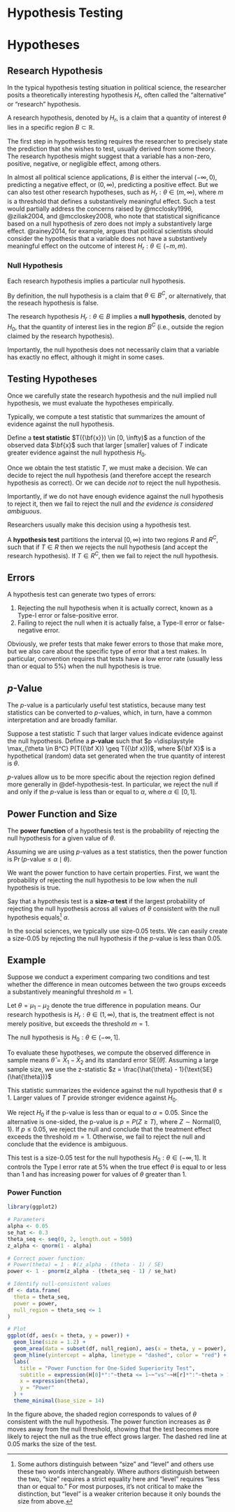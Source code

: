 # Hypothesis Testing

# Hypotheses

## Research Hypothesis

In the typical hypothesis testing situation in political science, the researcher posits a theoretically interesting hypothesis $H_r$, often called the "alternative" or "research" hypothesis.

::: {#def-research-hypothesis}
A research hypothesis, denoted by $H_r$, is a claim that a quantity of interest $\theta$ lies in a specific region $B \subset \mathbb{R}$.
:::

The first step in hypothesis testing requires the researcher to precisely state the prediction that she wishes to test, usually derived from some theory. The research hypothesis might suggest that a variable has a non-zero, positive, negative, or negligible effect, among others.

In almost all political science applications, $B$ is either the interval $(-\infty, 0)$, predicting a negative effect, or $(0,\infty)$, predicting a positive effect. But we can also test other research hypotheses, such as $H_r: \theta \in (m,\infty)$, where $m$ is a threshold that defines a substantively meaningful effect. Such a test would partially address the concerns raised by @mcclosky1996, \@ziliak2004, and @mccloskey2008, who note that statistical significance based on a null hypothesis of zero does not imply a substantively large effect. @rainey2014, for example, argues that political scientists should consider the hypothesis that a variable does not have a substantively meaningful effect on the outcome of interest $H_r: \theta \in (-m,m)$.

### Null Hypothesis

Each research hypothesis implies a particular null hypothesis. 

By definition, the null hypothesis is a claim that $\theta \in B^C$, or alternatively, that the reseach hypothesis is false.

::: {#def-null-hypothesis}
The research hypothesis $H_r: \theta \in B$ implies a **null hypothesis**, denoted by $H_0$, that the quantity of interest lies in the region $B^C$ (i.e., outside the region claimed by the research hypothesis).
:::


Importantly, the null hypothesis does not necessarily claim that a variable has exactly no effect, although it might in some cases.

## Testing Hypotheses 

Once we carefully state the research hypothesis and the null implied null hypothesis, we must evaluate the hypotheses empirically. 

Typically, we compute a test statistic that summarizes the amount of evidence against the null hypothesis.

::: {#def-test-statistic}
Define a **test statistic** $T({\bf{x}}) \in [0, \infty)$ as a function of the observed data $\bf{x}$ such that larger [smaller] values of $T$ indicate greater evidence against the null hypothesis $H_0$.
:::

Once we obtain the test statistic $T$, we must make a decision. We can decide to reject the null hypothesis (and therefore accept the research hypothesis as correct). Or we can decide *not* to reject the null hypothesis. 

Importantly, if we do not have enough evidence against the null hypothesis to reject it, then we fail to reject the null and *the evidence is considered ambiguous*. 

Researchers usually make this decision using a hypothesis test.

::: {#def-hypothesis-test}
A **hypothesis test** partitions the interval $[0,\infty)$ into two regions $R$ and $R^C$, such that if $T \in R$ then we rejects the null hypothesis (and accept the research hypothesis). If $T \in R^C$, then we fail to reject the null hypothesis. 
:::

## Errors

A hypothesis test can generate two types of errors: 

1. Rejecting the null hypothesis when it is actually correct, known as a Type-I error or false-positive error. 
2. Failing to reject the null when it is actually false, a Type-II error or false-negative error. 

Obviously, we prefer tests that make fewer errors to those that make more, but we also care about the specific type of error that a test makes. In particular, convention requires that tests have a low error rate (usually less than or equal to 5%) when the null hypothesis is true.


## $p$-Value

The $p$-value is a particularly useful test statistics, because many test statistics can be converted to $p$-values, which, in turn, have a common interpretation and are broadly familiar.

::: {#def-hypothesis-test}
Suppose a test statistic $T$ such that larger values indicate evidence against the null hypothesis. Define a **$p$-value** such that $p =\displaystyle \max_{\theta \in B^C} P(T({\bf X}) \geq T({\bf x}))$, where ${\bf X}$ is a hypothetical (random) data set generated when the true quantity of interest is $\theta$.
:::

$p$-values allow us to be more specific about the rejection region defined more generally in @def-hypothesis-test. In particular, we reject the null if and only if the $p$-value is less than or equal to $\alpha$, where $\alpha \in [0, 1]$.


## Power Function and Size

::: {#def-power-function}
The **power function** of a hypothesis test is the probability of rejecting the null hypothesis for a given value of $\theta$. 
:::

Assuming we are using $p$-values as a test statistics, then the power function is $\Pr(\text{$p$-value} \leq \alpha \mid \theta)$.

We want the power function to have certain properties. First, we want the probability of rejecting the null hypothesis to be low when the null hypothesis is true.

::: {#def-size}
Say that a hypothesis test is a  **size-$\alpha$ test** if the largest probability of rejecting the null hypothesis across all values of $\theta$ consistent with the null hypothesis equals^[Some authors distinguish between "size" and "level" and others use these two words interchangeably. Where authors distinguish between the two, "size" requires a strict equality here and "level" requires "less than or equal to." For most purposes, it's not critical to make the distinction, but "level" is a weaker criterion because it only bounds the size from above.] $\alpha$. 
:::

In the social sciences, we typically use size-0.05 tests. We can easily create a size-0.05 by rejecting the null hypothesis if the $p$-value is less than 0.05.

## Example 

Suppose we conduct a experiment comparing two conditions and test whether the difference in mean outcomes between the two groups exceeds a substantively meaningful threshold $m=1$.

Let $\theta=\mu_1 - \mu_2$ denote the true difference in population means. Our research hypothesis is $H_r: \theta \in (1,\infty)$, that is, the treatment effect is not merely positive, but exceeds the threshold $m=1$.

The null hypothesis is $H_0: \theta \in (-\infty, 1]$. 

To evaluate these hypotheses, we compute the observed difference in sample means $\hat{\theta} = \bar{X}_1 - \bar{X}_2$ and its standard error $\text{SE}(\hat{\theta})$. Assuming a large sample size, we use the z-statistic $z = \frac{\hat{\theta} - 1}{\text{SE}(\hat{\theta})}$

This statistic summarizes the evidence against the null hypothesis that $\theta \leq 1$. Larger values of $T$ provide stronger evidence against $H_0$.

We reject $H_0$ if the p-value is less than or equal to $\alpha=0.05$. Since the alternative is one-sided, the p-value is $p = P(Z \geq T)$, where $Z \sim \text{Normal}(0,1)$. If $p \leq 0.05$, we reject the null and conclude that the treatment effect exceeds the threshold $m=1$. Otherwise, we fail to reject the null and conclude that the evidence is ambiguous.

This test is a size-0.05 test for the null hypothesis $H_0: \theta \in (-\infty,1]$. It controls the Type I error rate at 5% when the true effect $\theta$ is equal to or less than 1 and has increasing power for values of $\theta$ greater than 1.

### Power Function

```r
library(ggplot2)

# Parameters
alpha <- 0.05
se_hat <- 0.3
theta_seq <- seq(0, 2, length.out = 500)
z_alpha <- qnorm(1 - alpha)

# Correct power function:
# Power(theta) = 1 - Φ(z_alpha - (theta - 1) / SE)
power <- 1 - pnorm(z_alpha - (theta_seq - 1) / se_hat)

# Identify null-consistent values
df <- data.frame(
  theta = theta_seq,
  power = power,
  null_region = theta_seq <= 1
)

# Plot
ggplot(df, aes(x = theta, y = power)) +
  geom_line(size = 1.2) +
  geom_area(data = subset(df, null_region), aes(x = theta, y = power), fill = "gray90", alpha = 0.6) +
  geom_hline(yintercept = alpha, linetype = "dashed", color = "red") +
  labs(
    title = "Power Function for One-Sided Superiority Test",
    subtitle = expression(H[0]*":"~theta <= 1~~"vs"~~H[r]*":"~theta > 1),
    x = expression(theta),
    y = "Power"
  ) +
  theme_minimal(base_size = 14)
```

In the figure above, the shaded region corresponds to values of $\theta$ consistent with the null hypothesis. The power function increases as $\theta$ moves away from the null threshold, showing that the test becomes more likely to reject the null as the true effect grows larger. The dashed red line at 0.05 marks the size of the test.


